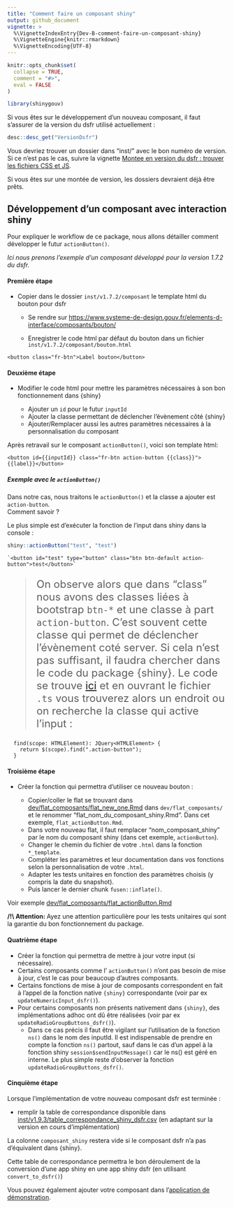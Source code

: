 ```yaml
---
title: "Comment faire un composant shiny"
output: github_document
vignette: >
  %\VignetteIndexEntry{Dev-B-comment-faire-un-composant-shiny}
  %\VignetteEngine{knitr::rmarkdown}
  %\VignetteEncoding{UTF-8}
---
```


```r
knitr::opts_chunk$set(
  collapse = TRUE,
  comment = "#>",
  eval = FALSE
)
```

```r
library(shinygouv)
```

<style>
blockquote{
  font-size: 1.5rem;
}
</style>

Si vous êtes sur le développement d'un nouveau composant, il faut s'assurer de la version du dsfr utilisé actuellement :


```r
desc::desc_get("VersionDsfr")
```

Vous devriez trouver un dossier dans "inst/" avec le bon numéro de version. Si ce n'est pas le cas, suivre la vignette [Montee en version du dsfr : trouver les fichiers CSS et JS](Dev-C-montee-en-version-du-dsfr-trouver-les-fichiers-css-et-js.md).

Si vous êtes sur une montée de version, les dossiers devraient déjà être prêts.


## Développement d'un composant avec interaction shiny

Pour expliquer le workflow de ce package, nous allons détailler comment développer le futur `actionButton()`.

_Ici nous prenons l'exemple d'un composant développé pour la version 1.7.2 du dsfr._


#### Première étape

- Copier dans le dossier `inst/v1.7.2/composant` le template html du bouton pour dsfr  

  - Se rendre sur <https://www.systeme-de-design.gouv.fr/elements-d-interface/composants/bouton/>  
  
  - Enregistrer le code html par défaut du bouton dans un fichier `inst/v1.7.2/composant/bouton.html`  
  
  
```
<button class="fr-btn">Label bouton</button>
```


#### Deuxième étape

- Modifier le code html pour mettre les paramètres nécessaires à son bon fonctionnement dans {shiny}  

  - Ajouter un `id` pour le futur `inputId`  
  - Ajouter la classe permettant de déclencher l'évènement côté {shiny}  
  - Ajouter/Remplacer aussi les autres paramètres nécessaires à la personnalisation du composant  
  
Après retravail sur le composant `actionButton()`, voici son template html:

```
<button id={{inputId}} class="fr-btn action-button {{class}}">{{label}}</button>
```


##### Exemple avec le `actionButton()`

Dans notre cas, nous traitons le `actionButton()` et la classe a ajouter est `action-button`.  
Comment savoir ?  

Le plus simple est d'exécuter la fonction de l'input dans shiny dans la console :

```r
shiny::actionButton("test", "test")
```

```
`<button id="test" type="button" class="btn btn-default action-button">test</button>`
```

> On observe alors que dans "class" nous avons des classes liées à bootstrap `btn-*` et une classe à part `action-button`. 
> C'est souvent cette classe qui permet de déclencher l’évènement coté server. 
> Si cela n'est pas suffisant, il faudra chercher dans le code du package {shiny}. 
Le code se trouve [ici](https://github.com/rstudio/shiny/tree/main/srcts/src/bindings/input) et en ouvrant le fichier `.ts` vous trouverez alors un endroit ou on recherche la classe qui active l'input :  

```
  find(scope: HTMLElement): JQuery<HTMLElement> {
    return $(scope).find(".action-button");
  }
```


#### Troisième étape

- Créer la fonction qui permettra d'utiliser ce nouveau bouton :  

  - Copier/coller le flat se trouvant dans [dev/flat_composants/flat_new_one.Rmd](https://github.com/spyrales/shinygouv/blob/main/dev/flat_composants/flat_new_one.Rmd) dans
  `dev/flat_composants/` et le renommer "flat_nom_du_composant_shiny.Rmd". Dans cet exemple, `flat_actionButton.Rmd`.   
  - Dans votre nouveau flat, il faut remplacer "nom_composant_shiny" par le nom du composant shiny (dans cet exemple, `actionButton`).   
  - Changer le chemin du fichier de votre `.html` dans la fonction `*_template`.  
  - Compléter les paramètres et leur documentation dans vos fonctions selon la personnalisation de votre `.html`.  
  - Adapter les tests unitaires en fonction des paramètres choisis (y compris la date du snapshot).  
  - Puis lancer le dernier chunk `fusen::inflate()`.  


Voir exemple [dev/flat_composants/flat_actionButton.Rmd](https://github.com/spyrales/shinygouv/blob/main/dev/flat_composants/flat_actionButton.Rmd)

**/!\\ Attention: **
Ayez une attention particulière pour les tests unitaires qui sont la garantie du bon fonctionnement du package.


#### Quatrième étape

- Créer la fonction qui permettra de mettre à jour votre input (si nécessaire).  
- Certains composants comme l' `actionButton()` n'ont pas besoin de mise à jour, c'est le cas pour beaucoup d'autres composants.  
- Certains fonctions de mise à jour de composants correspondent en fait à l'appel de la fonction native `{shiny}` correspondante (voir par ex `updateNumericInput_dsfr()`).  
- Pour certains composants non présents nativement dans `{shiny}`, des implémentations adhoc ont dû être réalisées (voir par ex `updateRadioGroupButtons_dsfr()`).  
  + Dans ce cas précis il faut être vigilant sur l'utilisation de la fonction `ns()` dans le nom des inputId. Il est indispensable de prendre en compte la fonction `ns()` partout, sauf dans le cas d'un appel à la fonction shiny `session$sendInputMessage()` car le ns() est géré en interne. Le plus simple reste d'observer la fonction `updateRadioGroupButtons_dsfr()`.   
 

#### Cinquième étape

Lorsque l’implémentation de votre nouveau composant dsfr est terminée :  

- remplir la table de correspondance disponible dans [inst/v1.9.3/table_correspondance_shiny_dsfr.csv](https://github.com/spyrales/shinygouv/blob/main/inst/v1.9.3/table_correspondance_shiny_dsfr.csv) (en adaptant sur la version en cours d’implémentation)

La colonne `composant_shiny` restera vide si le composant dsfr n'a pas d'équivalent dans {shiny}.  

Cette table de correspondance permettra le bon déroulement de la conversion d'une app shiny en une app shiny dsfr (en utilisant `convert_to_dsfr()`)

Vous pouvez également ajouter votre composant dans l'[application de démonstration]("https://github.com/spyrales/shinygouv/tree/main/dev/R).
